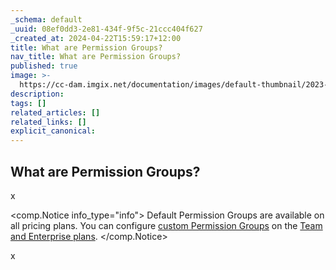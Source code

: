```yaml
---
_schema: default
_uuid: 08ef0dd3-2e81-434f-9f5c-21ccc404f627
_created_at: 2024-04-22T15:59:17+12:00
title: What are Permission Groups?
nav_title: What are Permission Groups?
published: true
image: >-
  https://cc-dam.imgix.net/documentation/images/default-thumbnail/2023-Q4/CloudCannon-Documentation-Thumbnail.png
description:
tags: []
related_articles: []
related_links: []
explicit_canonical:
---
```

## What are Permission Groups?

x

<comp.Notice info_type="info">
  Default Permission Groups are available on all pricing plans. You can configure [custom Permission Groups](/documentation/articles/create-a-permission-group/) on the [Team and Enterprise plans](/pricing/).
</comp.Notice>

x